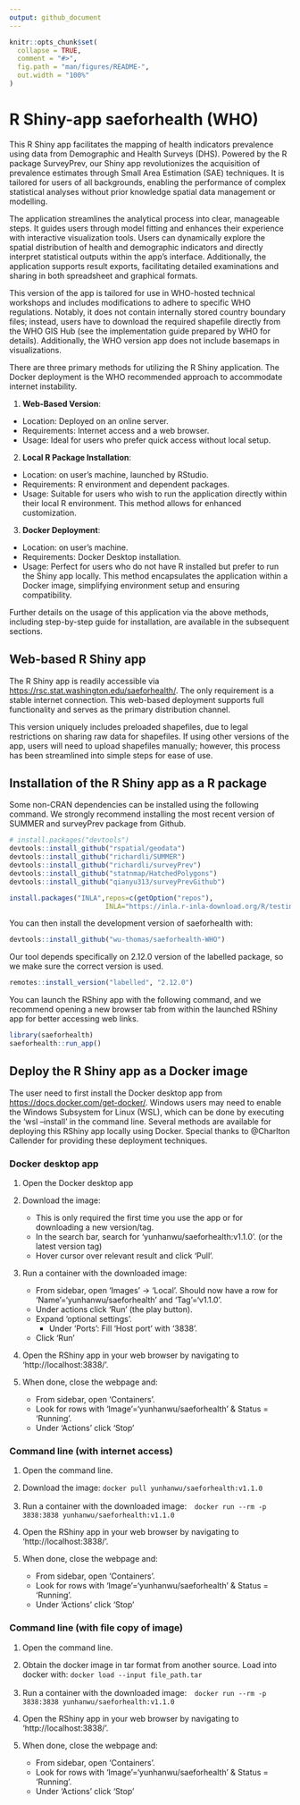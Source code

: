 ```yaml
---
output: github_document
---
```


<!-- README.md is generated from README.Rmd. Please edit that file -->

```r
knitr::opts_chunk$set(
  collapse = TRUE,
  comment = "#>",
  fig.path = "man/figures/README-",
  out.width = "100%"
)
```

# R Shiny-app saeforhealth (WHO)

<!-- badges: start -->
<!-- badges: end -->

This R Shiny app facilitates the mapping of health indicators prevalence using data from Demographic and Health Surveys (DHS). Powered by the R package SurveyPrev, our Shiny app revolutionizes the acquisition of prevalence estimates through Small Area Estimation (SAE) techniques. It is tailored for users of all backgrounds, enabling the performance of complex statistical analyses without prior knowledge spatial data management or modelling.

The application streamlines the analytical process into clear, manageable steps. It guides users through model fitting and enhances their experience with interactive visualization tools. Users can dynamically explore the spatial distribution of health and demographic indicators and directly interpret statistical outputs within the app’s interface. Additionally, the application supports result exports, facilitating detailed examinations and sharing in both spreadsheet and graphical formats.

This version of the app is tailored for use in WHO-hosted technical workshops and includes modifications to adhere to specific WHO regulations. Notably, it does not contain internally stored country boundary files; instead, users have to download the required shapefile directly from the WHO GIS Hub (see the implementation guide prepared by WHO for details). Additionally, the WHO version app does not include basemaps in visualizations.

There are three primary methods for utilizing the R Shiny application. The Docker deployment is the WHO recommended approach to accommodate internet instability.

1. **Web-Based Version**:

* Location: Deployed on an online server.
* Requirements: Internet access and a web browser.
* Usage: Ideal for users who prefer quick access without local setup.

2. **Local R Package Installation**:

* Location: on user's machine, launched by RStudio. 
* Requirements: R environment and dependent packages.
* Usage: Suitable for users who wish to run the application directly within their local R environment. This method allows for enhanced customization.

3. **Docker Deployment**:

* Location: on user's machine. 
* Requirements: Docker Desktop installation.
* Usage: Perfect for users who do not have R installed but prefer to run the Shiny app locally. This method encapsulates the application within a Docker image, simplifying environment setup and ensuring compatibility.

Further details on the usage of this application via the above methods, including step-by-step guide for installation, are available in the subsequent sections. 

## Web-based R Shiny app

The R Shiny app is readily accessible via [https://rsc.stat.washington.edu/saeforhealth/](https://rsc.stat.washington.edu/saeforhealth/). The only requirement is a stable internet connection. This web-based deployment supports full functionality and serves as the primary distribution channel.

This version uniquely includes preloaded shapefiles, due to legal restrictions on sharing raw data for shapefiles. If using other versions of the app, users will need to upload shapefiles manually; however, this process has been streamlined into simple steps for ease of use.

## Installation of the R Shiny app as a R package

Some non-CRAN dependencies can be installed using the following command. We strongly recommend installing the most recent version of SUMMER and surveyPrev package from Github. 

``` r
# install.packages("devtools")
devtools::install_github("rspatial/geodata")
devtools::install_github("richardli/SUMMER")
devtools::install_github("richardli/surveyPrev")
devtools::install_github("statnmap/HatchedPolygons")
devtools::install_github("qianyu313/surveyPrevGithub")

install.packages("INLA",repos=c(getOption("repos"),
                        INLA="https://inla.r-inla-download.org/R/testing"),dep=TRUE)
```


You can then install the development version of saeforhealth with:

``` r
devtools::install_github("wu-thomas/saeforhealth-WHO")
```

Our tool depends specifically on 2.12.0 version of the labelled package, so we make sure the correct version is used. 

``` r
remotes::install_version("labelled", "2.12.0")
```

You can launch the RShiny app with the following command, and we recommend opening a new browser tab from within the launched RShiny app for better accessing web links.

```r
library(saeforhealth)
saeforhealth::run_app()

```


## Deploy the R Shiny app as a Docker image

The user need to first install the Docker desktop app from [https://docs.docker.com/get-docker/](https://docs.docker.com/get-docker/).
Windows users may need to enable the Windows Subsystem for Linux (WSL), which can be done by executing the ‘wsl  --install' in the command line.
Several methods are available for deploying this RShiny app locally using Docker. Special thanks to \@Charlton Callender for providing these deployment techniques.

### Docker desktop app

1. Open the Docker desktop app

2. Download the image:
    - This is only required the first time you use the app or for downloading a new version/tag.
    - In the search bar, search for 'yunhanwu/saeforhealth:v1.1.0'. (or the latest version tag)
    - Hover cursor over relevant result and click 'Pull'.

3. Run a container with the downloaded image:
    - From sidebar, open 'Images' -> 'Local'. Should now have a row for 'Name'='yunhanwu/saeforhealth' and 'Tag'='v1.1.0'. 
    - Under actions click 'Run' (the play button).
    - Expand 'optional settings'.
      - Under 'Ports': Fill 'Host port' with '3838'.
    - Click 'Run'

4. Open the RShiny app in your web browser by navigating to 'http://localhost:3838/'.

5. When done, close the webpage and:
    - From sidebar, open 'Containers'.
    - Look for rows with 'Image'='yunhanwu/saeforhealth' & Status = 'Running'.
    - Under 'Actions' click 'Stop'

### Command line (with internet access)

1. Open the command line.

2. Download the image: `docker pull yunhanwu/saeforhealth:v1.1.0`

3. Run a container with the downloaded image:　`docker run --rm -p 3838:3838 yunhanwu/saeforhealth:v1.1.0`

4. Open the RShiny app in your web browser by navigating to 'http://localhost:3838/'.

5. When done, close the webpage and:
    - From sidebar, open 'Containers'.
    - Look for rows with 'Image'='yunhanwu/saeforhealth' & Status = 'Running'.
    - Under 'Actions' click 'Stop'

### Command line (with file copy of image)

1. Open the command line.

2. Obtain the docker image in tar format from another source. Load into docker with: `docker load --input file_path.tar`

3. Run a container with the downloaded image:　`docker run --rm -p 3838:3838 yunhanwu/saeforhealth:v1.1.0`

4. Open the RShiny app in your web browser by navigating to 'http://localhost:3838/'.

5. When done, close the webpage and:
    - From sidebar, open 'Containers'.
    - Look for rows with 'Image'='yunhanwu/saeforhealth' & Status = 'Running'.
    - Under 'Actions' click 'Stop'


